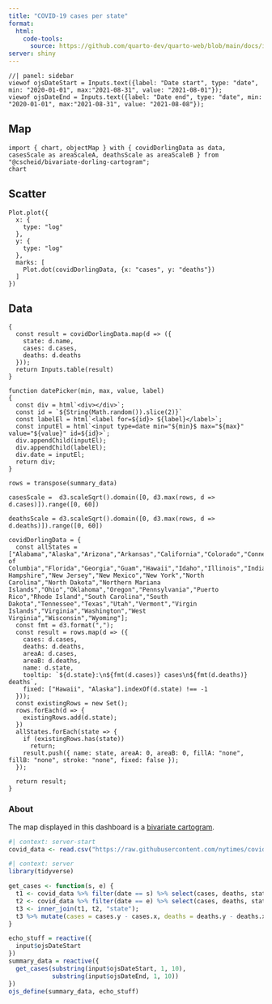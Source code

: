 ```yaml
---
title: "COVID-19 cases per state"
format:
  html:
    code-tools:
      source: https://github.com/quarto-dev/quarto-web/blob/main/docs/interactive/shiny/_examples/covid19-bicartogram/covid19-bicartogram.qmd
server: shiny
---
```


```ojs
//| panel: sidebar
viewof ojsDateStart = Inputs.text({label: "Date start", type: "date", min: "2020-01-01", max:"2021-08-31", value: "2021-08-01"});
viewof ojsDateEnd = Inputs.text({label: "Date end", type: "date", min: "2020-01-01", max:"2021-08-31", value: "2021-08-08"});
```

::: {.panel-tabset}

## Map

```ojs
import { chart, objectMap } with { covidDorlingData as data, casesScale as areaScaleA, deathsScale as areaScaleB } from "@cscheid/bivariate-dorling-cartogram";
chart
```

## Scatter

```ojs
Plot.plot({
  x: {
    type: "log"
  },
  y: {
    type: "log"
  },
  marks: [
    Plot.dot(covidDorlingData, {x: "cases", y: "deaths"})
  ]
})
```

## Data

```ojs
{
  const result = covidDorlingData.map(d => ({
    state: d.name,
    cases: d.cases,
    deaths: d.deaths
  }));
  return Inputs.table(result)
}
```

:::

```ojs
function datePicker(min, max, value, label)
{
  const div = html`<div></div>`;
  const id = `${String(Math.random()).slice(2)}`
  const labelEl = html`<label for=${id}> ${label}</label>`;
  const inputEl = html`<input type=date min="${min}$ max="${max}" value="${value}" id=${id}>`;
  div.appendChild(inputEl);
  div.appendChild(labelEl);
  div.date = inputEl;
  return div;
}

rows = transpose(summary_data)

casesScale =  d3.scaleSqrt().domain([0, d3.max(rows, d => d.cases)]).range([0, 60])

deathsScale = d3.scaleSqrt().domain([0, d3.max(rows, d => d.deaths)]).range([0, 60])

covidDorlingData = {
  const allStates = ["Alabama","Alaska","Arizona","Arkansas","California","Colorado","Connecticut","Delaware","District of Columbia","Florida","Georgia","Guam","Hawaii","Idaho","Illinois","Indiana","Iowa","Kansas","Kentucky","Louisiana","Maine","Maryland","Massachusetts","Michigan","Minnesota","Mississippi","Missouri","Montana","Nebraska","Nevada","New Hampshire","New Jersey","New Mexico","New York","North Carolina","North Dakota","Northern Mariana Islands","Ohio","Oklahoma","Oregon","Pennsylvania","Puerto Rico","Rhode Island","South Carolina","South Dakota","Tennessee","Texas","Utah","Vermont","Virgin Islands","Virginia","Washington","West Virginia","Wisconsin","Wyoming"];
  const fmt = d3.format(",");
  const result = rows.map(d => ({
    cases: d.cases,
    deaths: d.deaths,
    areaA: d.cases,
    areaB: d.deaths,
    name: d.state,
    tooltip: `${d.state}:\n${fmt(d.cases)} cases\n${fmt(d.deaths)} deaths`,
    fixed: ["Hawaii", "Alaska"].indexOf(d.state) !== -1
  }));
  const existingRows = new Set();
  rows.forEach(d => {
    existingRows.add(d.state);
  })
  allStates.forEach(state => {
    if (existingRows.has(state))
      return;
    result.push({ name: state, areaA: 0, areaB: 0, fillA: "none",  fillB: "none", stroke: "none", fixed: false });
  });

  return result;
}
```

### About

The map displayed in this dashboard is a [bivariate cartogram](https://observablehq.com/@cscheid/bivariate-dorling-cartogram).


```r
#| context: server-start
covid_data <- read.csv("https://raw.githubusercontent.com/nytimes/covid-19-data/master/us-states.csv")
```

```r
#| context: server
library(tidyverse)

get_cases <- function(s, e) {
  t1 <- covid_data %>% filter(date == s) %>% select(cases, deaths, state);
  t2 <- covid_data %>% filter(date == e) %>% select(cases, deaths, state);
  t3 <- inner_join(t1, t2, "state");
  t3 %>% mutate(cases = cases.y - cases.x, deaths = deaths.y - deaths.x) %>% select(state, cases, deaths)
}

echo_stuff = reactive({
  input$ojsDateStart
})
summary_data = reactive({
  get_cases(substring(input$ojsDateStart, 1, 10), 
            substring(input$ojsDateEnd, 1, 10))
})
ojs_define(summary_data, echo_stuff)
```

